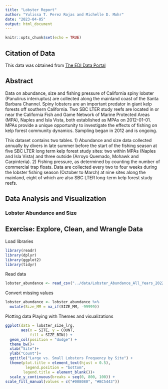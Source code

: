 ```yaml
---
title: "Lobster Report"
author: "Yulissa T. Perez Rojas and Michelle D. Mohr"
date: "2023-04-05"
output: html_document
---
```


```r
knitr::opts_chunk$set(echo = TRUE)
```

## Citation of Data

This data was obtained from [The EDI Data Portal](https://portal.edirepository.org/nis/mapbrowse?packageid=knb-lter-sbc.77.8)

## Abstract
Data on abundance, size and fishing pressure of California spiny lobster (Panulirus interruptus) are collected along the mainland coast of the Santa Barbara Channel. Spiny lobsters are an important predator in giant kelp forests off southern California. Two SBC LTER study reefs are located in or near the California Fish and Game Network of Marine Protected Areas (MPA), Naples and Isla Vista, both established as MPAs on 2012-01-01. MPAs provide a unique opportunity to investigate the effects of fishing on kelp forest community dynamics. Sampling began in 2012 and is ongoing.

This dataset contains two tables. 1) Abundance and size data collected annually by divers in late summer before the start of the fishing season at five SBC LTER long term kelp forest study sites: two within MPAs (Naples and Isla Vista) and three outside (Arroyo Quemado, Mohawk and Carpinteria). 2) Fishing pressure, as determined by counting the number of commercial trap floats. Data are collected every two to four weeks during the lobster fishing season (October to March) at nine sites along the mainland, eight of which are also SBC LTER long-term kelp forest study reefs.

## Data Analysis and Visualization

### Lobster Abundance and Size
## Exercise: Explore, Clean, and Wrangle Data

Load libraries
```r
library(readr)
library(dplyr)
library(ggplot2)
library(tidyr)
```

Read data
```r
lobster_abundance <- read_csv("../data/Lobster_Abundance_All_Years_20220829.csv")
```

Convert missing values 
```r
lobster_abundance <- lobster_abundance %>% 
  mutate(Size_MM = na_if(SIZE_MM, -99999))
```

Plotting data
Playing with Themes and visualizations
```r
ggplot(data = lobster_size_lrg,
       aes(x = SITE, y = COUNT, 
           fill = SIZE_BIN)) +
  geom_col(position = "dodge") +
  theme_bw()+
  xlab("Site")+
  ylab("Count")+
  ggtitle("Large vs. Small Lobsters Frequency by Site") +
  theme(plot.title = element_text(hjust = 0.5), 
         legend.position = "bottom", 
        legend.title = element_blank())+
  scale_y_continuous(breaks = seq(0, 800, 100)) +
scale_fill_manual(values = c("#008080", "#BC5443"))
```
